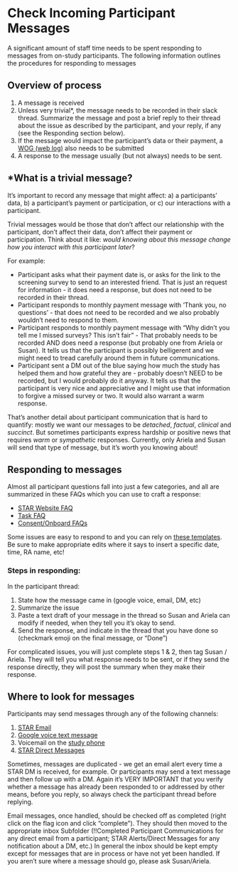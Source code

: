 # Check Incoming Participant Messages {#sec-check_participant_messages}

A significant amount of staff time needs to be spent responding to messages from on-study participants. The following information outlines the procedures for responding to messages

## Overview of process
1. A message is received
2. Unless very trivial*, the message needs to be recorded in their slack thread. Summarize the message and post a brief reply to their thread about the issue as described by the participant, and your reply, if any (see the Responding section below).
3. If the message would impact the participant's data or their payment, a [WOG (web log)](https://uwmadison.co1.qualtrics.com/jfe/form/SV_0j6VO02Bh7PJcG2){target="_blank"} also needs to be submitted
4. A response to the message usually (but not always) needs to be sent. 

## \*What is a trivial message?
It's important to record any message that might affect: a) a participants' data, b) a participant's payment or participation, or c) our interactions with a participant.

Trivial messages would be those that don't affect our relationship with the participant, don't affect their data, don't affect their payment or participation.  Think about it like: *would knowing about this message change how you interact with this participant later*?

For example: 

*  Participant asks what their payment date is, or asks for the link to the screening survey to send to an interested friend. That is just an request for information - it does need a response, but does not need to be recorded in their thread.
*  Participant responds to monthly payment message with 'Thank you, no questions' - that does not need to be recorded and we also probably wouldn't need to respond to them.
*  Participant responds to monthly payment message with "Why didn't you tell me I missed surveys? This isn't fair" - That probably needs to be recorded AND does need a response (but probably one from Ariela or Susan). It tells us that the participant is possibly belligerent and we might need to tread carefully around them in future communications.
*  Participant sent a DM out of the blue saying how much the study has helped them and how grateful they are - probably doesn't NEED to be recorded, but I would probably do it anyway. It tells us that the participant is very nice and appreciative and I might use that information to forgive a missed survey or two. It would also warrant a warm response.

That's another detail about participant communication that is hard to quantify: mostly we want our messages to be *detached*, *factual*, *clinical* and *succinct*. But sometimes participants express hardship or positive news that requires *warm* or *sympathetic* responses. Currently, only Ariela and Susan will send that type of message, but it's worth you knowing about!



## Responding to messages
Almost all participant questions fall into just a few categories, and all are summarized in these FAQs which you can use to craft a response:

* [STAR Website FAQ](faq_arc_star_website.qmd)
* [Task FAQ](faq_tasks.qmd)
* [Consent/Onboard FAQs](faq_consent_onboarding)

Some issues are easy to respond to and you can rely on [these templates](other_after_enrollment_texts.qmd){target="_blank"}. Be sure to make appropriate edits where it says to insert a specific date, time, RA name, etc!

### Steps in responding:

In the participant thread:

1. State how the message came in (google voice, email, DM, etc)
2. Summarize the issue
3. Paste a text draft of your message in the thread so Susan and Ariela can modify if needed, when they tell you it's okay to send.
4. Send the response, and indicate in the thread that you have done so (checkmark emoji on the final message, or "Done")


For complicated issues, you will just complete steps 1 & 2, then tag Susan / Ariela. They will tell you what response needs to be sent, or if they send the response directly, they will post the summary when they make their response.


## Where to look for messages
Participants may send messages through any of the following channels:

1. [STAR Email](study_email.qmd){target="_blank"}
2. [Google voice text message](google_voice.qmd){target="_blank"}
3. Voicemail on the [study phone](study_phones.qmd){target="_blank"}
4. [STAR Direct Messages](https://star.achess.wisc.edu/#/conversations/list){target="_blank"}

Sometimes, messages are duplicated - we get an email alert every time a STAR DM is received, for example. Or participants may send a text message and then follow up with a DM. Again it's VERY IMPORTANT that you verify whether a message has already been responded to or addressed by other means, before you reply, so always check the participant thread before replying.

Email messages, once handled, should be checked off as completed (right click on the flag icon and click "complete"). They should then moved to the appropriate inbox Subfolder (!!Completed Participant Communications for any direct email from a participant; STAR Alerts/Direct Messages for any notification about a DM, etc.) In general the inbox should be kept empty except for messages that are in process or have not yet been handled. If you aren't sure where a message should go, please ask Susan/Ariela.